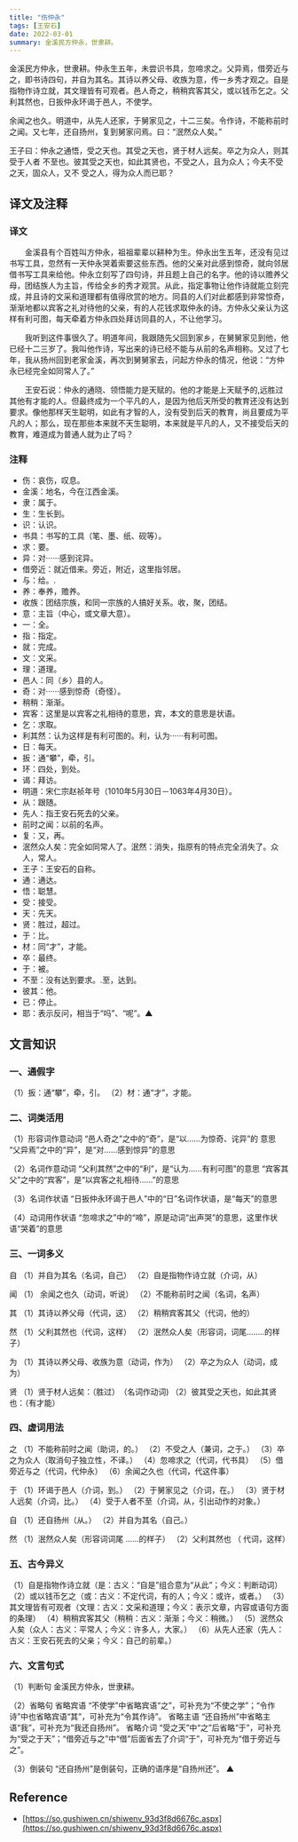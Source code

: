 ```yaml
---
title: "伤仲永"
tags: [王安石]
date: 2022-03-01
summary: 金溪民方仲永，世隶耕。
---
```


金溪民方仲永，世隶耕。仲永生五年，未尝识书具，忽啼求之。父异焉，借旁近与之，即书诗四句，并自为其名。其诗以养父母、收族为意，传一乡秀才观之。自是指物作诗立就，其文理皆有可观者。邑人奇之，稍稍宾客其父，或以钱币乞之。父利其然也，日扳仲永环谒于邑人，不使学。

余闻之也久。明道中，从先人还家，于舅家见之，十二三矣。令作诗，不能称前时之闻。又七年，还自扬州，复到舅家问焉。曰：“泯然众人矣。”

王子曰：仲永之通悟，受之天也。其受之天也，贤于材人远矣。卒之为众人，则其受于人者
不至也。彼其受之天也，如此其贤也，不受之人，且为众人；今夫不受之天，固众人，又不
受之人，得为众人而已耶？

## 译文及注释

### 译文

　　金溪县有个百姓叫方仲永，祖祖辈辈以耕种为生。仲永出生五年，还没有见过书写工具，忽然有一天仲永哭着索要这些东西。他的父亲对此感到惊奇，就向邻居借书写工具来给他。仲永立刻写了四句诗，并且题上自己的名字。他的诗以赡养父母，团结族人为主旨，传给全乡的秀才观赏。从此，指定事物让他作诗就能立刻完成，并且诗的文采和道理都有值得欣赏的地方。同县的人们对此都感到非常惊奇，渐渐地都以宾客之礼对待他的父亲，有的人花钱求取仲永的诗。方仲永父亲认为这样有利可图，每天牵着方仲永四处拜访同县的人，不让他学习。

　　我听到这件事很久了。明道年间，我跟随先父回到家乡，在舅舅家见到他，他已经十二三岁了。我叫他作诗，写出来的诗已经不能与从前的名声相称。又过了七年，我从扬州回到老家金溪，再次到舅舅家去，问起方仲永的情况，他说：“方仲永已经完全如同常人了。”

　　王安石说：仲永的通晓、领悟能力是天赋的。他的才能是上天赋予的,远胜过其他有才能的人。但最终成为一个平凡的人，是因为他后天所受的教育还没有达到要求。像他那样天生聪明，如此有才智的人，没有受到后天的教育，尚且要成为平凡的人；那么，现在那些本来就不天生聪明，本来就是平凡的人，又不接受后天的教育，难道成为普通人就为止了吗？

### 注释

- 伤：哀伤，叹息。
- 金溪：地名，今在江西金溪。
- 隶：属于。
- 生：生长到。
- 识：认识。
- 书具：书写的工具（笔、墨、纸、砚等）。
- 求：要。
- 异：对······感到诧异。
- 借旁近：就近借来。旁近，附近，这里指邻居。
- 与：给。.
- 养：奉养，赡养。
- 收族：团结宗族，和同一宗族的人搞好关系。收，聚，团结。
- 意：主旨（中心，或文章大意）。
- 一：全。
- 指：指定。
- 就：完成。
- 文：文采。
- 理：道理。
- 邑人：同（乡）县的人。
- 奇：对······感到惊奇（奇怪）。
- 稍稍：渐渐。
- 宾客：这里是以宾客之礼相待的意思，宾，本文的意思是状语。
- 乞：求取。
- 利其然：认为这样是有利可图的。利，认为······有利可图。
- 日：每天。
- 扳：通“攀”，牵，引。
- 环：四处，到处。
- 谒：拜访。
- 明道：宋仁宗赵祯年号（1010年5月30日－1063年4月30日）。
- 从：跟随。
- 先人：指王安石死去的父亲。
- 前时之闻：以前的名声。
- 复：又，再。
- 泯然众人矣：完全如同常人了。泯然：消失，指原有的特点完全消失了。众人，常人。
- 王子：王安石的自称。
- 通：通达。
- 悟：聪慧。
- 受：接受。
- 天：先天。
- 贤：胜过，超过。
- 于：比。
- 材：同“才”，才能。
- 卒：最终。
- 于：被。
- 不至：没有达到要求。.至，达到。
- 彼其：他。
- 已：停止。
- 耶：表示反问，相当于“吗”、“呢”。▲

## 文言知识

### 一、通假字

（1）扳：通“攀”，牵，引。
（2）材：通“才”，才能。

### 二、词类活用

（1）形容词作意动词
“邑人奇之”之中的“奇”，是“以……为惊奇、诧异”的 意思
“父异焉”之中的“异”，是“对……感到惊异”的意思

（2）名词作意动词
“父利其然”之中的“利”，是“认为……有利可图”的意思
“宾客其父”之中的“宾客”，是“以宾客之礼相待……”的意思

（3）名词作状语
“日扳仲永环谒于邑人”中的“日”名词作状语，是“每天”的意思

（4）动词用作状语
“忽啼求之”中的“啼”，原是动词“出声哭”的意思，这里作状语“哭着”的意思

### 三、一词多义

自
（1）并自为其名（名词，自己）
（2）自是指物作诗立就（介词，从）

闻
（1） 余闻之也久（动词，听说）
（2）不能称前时之闻（名词，名声）

其
（1）其诗以养父母（代词，这）
（2）稍稍宾客其父（代词，他的）

然
（1）父利其然也（代词，这样）
（2）泯然众人矣（形容词，词尾……..的样子）

为
（1）其诗以养父母、收族为意（动词，作为）
（2）卒之为众人（动词，成为）

贤
（1）贤于材人远矣：（胜过）　（名词作动词)
（2）彼其受之天也，如此其贤也：（有才能）

### 四、虚词用法

之
（1）不能称前时之闻（助词，的。）
（2）不受之人（兼词，之于。）
（3）卒之为众人（取消句子独立性，不译。）
（4）忽啼求之（代词，代书具）
（5）借旁近与之（代词，代仲永）
（6）余闻之久也（代词，代这件事）

于
（1）环谒于邑人（介词，到。）
（2）于舅家见之（介词，在。）
（3）贤于材人远矣（介词，比。）
（4）受于人者不至（介词，从，引出动作的对象。）

自
（1）还自扬州（从。）
（2）并自为其名（自己。）

然
（1）泯然众人矣（形容词词尾 ……的样子）
（2）父利其然也 （ 代词，这样）

### 五、古今异义

（1）自是指物作诗立就（是：古义：“自是”组合意为“从此”；今义：判断动词）
（2）或以钱币乞之（或：古义：不定代词，有的人；今义：或许，或者。）
（3）其文理皆有可观者（文理：古义：文采和道理；今义：表示文章，内容或语句方面的条理）
（4）稍稍宾客其父（稍稍：古义：渐渐；今义：稍微。）
（5）泯然众人矣（众人：古义：平常人；今义：许多人，大家。）
（6）从先人还家（先人：古义：王安石死去的父亲；今义：自己的前辈。）

### 六、文言句式

（1）判断句
金溪民方仲永，世隶耕。

（2）省略句
省略宾语 “不使学”中省略宾语“之”，可补充为“不使之学”；“令作诗”中也省略宾语“其”，可补充为“令其作诗”。
省略主语 “还自扬州”中省略主语“我”，可补充为“我还自扬州”。
省略介词 “受之天”中“之”后省略“于”，可补充为“受之于天”；“借旁近与之”中“借”后面省去了介词“于”，可补充为“借于旁近与之”。

（3）倒装句
“还自扬州”是倒装句，正确的语序是“自扬州还”。 ▲

## Reference

- [https://so.gushiwen.cn/shiwenv_93d3f8d6676c.aspx](https://so.gushiwen.cn/shiwenv_93d3f8d6676c.aspx)